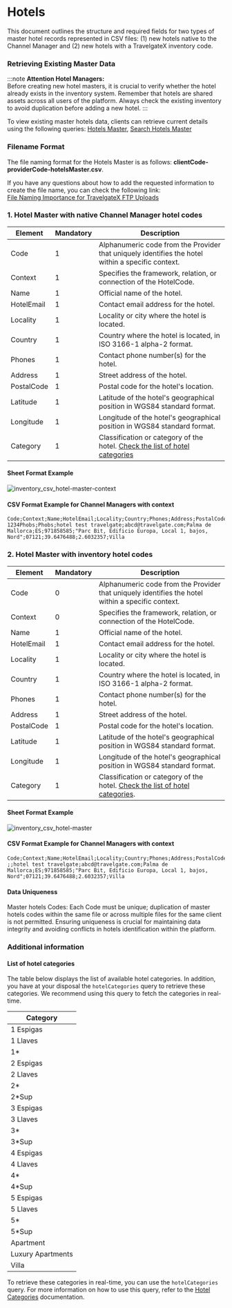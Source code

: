 ﻿---
sidebar_position: 2
---

# Hotels

This document outlines the structure and required fields for two types of master hotel records represented in CSV files: (1) new hotels native to the Channel Manager and (2) new hotels with a TravelgateX inventory code.

### Retrieving Existing Master Data

:::note
**Attention Hotel Managers:**  
Before creating new hotel masters, it is crucial to verify whether the hotel already exists in the inventory system. Remember that hotels are shared assets across all users of the platform. Always check the existing inventory to avoid duplication before adding a new hotel.
:::

To view existing master hotels data, clients can retrieve current details using the following queries: [Hotels Master](/docs/apis/for-buyers/inventory-buyers/inventory-set-up-graphql-api/masters/hotels-master/), [Search Hotels Master](/docs/apis/for-buyers/inventory-buyers/inventory-set-up-graphql-api/masters/hotels-master/search-hotels-master)


### Filename Format

The file naming format for the Hotels Master is as follows: **clientCode-providerCode-hotelsMaster.csv**. 

If you have any questions about how to add the requested information to create the file name, you can check the following link:  
[File Naming Importance for TravelgateX FTP Uploads](../quickstart#3-file-naming-importance-for-travelgatex-ftp-uploads)

### 1. Hotel Master with native Channel Manager hotel codes 

| Element     | Mandatory | Description                                                                                       |
|-------------|-----|---------------------------------------------------------------------------------------------------|
| Code        |	  1   | Alphanumeric code from the Provider that uniquely identifies the hotel within a specific context. |
| Context     |	  1   | Specifies the framework, relation, or connection of the HotelCode.                                |
| Name        |   1   | Official name of the hotel.                                                                       |
| HotelEmail  |   1   | Contact email address for the hotel.                                                              |
| Locality    |   1   | Locality or city where the hotel is located.                                                      |
| Country     |   1   | Country where the hotel is located, in ISO 3166-1 alpha-2 format.                                 |
| Phones      |   1   | Contact phone number(s) for the hotel.                                                            |
| Address     |   1   | Street address of the hotel.                                                                      |
| PostalCode  |   1   | Postal code for the hotel's location.                                                             |
| Latitude    |   1   | Latitude of the hotel's geographical position in WGS84 standard format.                           |
| Longitude   |   1   | Longitude of the hotel's geographical position in WGS84 standard format.                          |
| Category    |   1   | Classification or category of the hotel. [Check the list of hotel categories](#list-of-hotel-categories) |

#### Sheet Format Example


![inventory_csv_hotel-master-context](https://storage.travelgate.com/docs/inventory_csv_hotel-master_context.png)

#### CSV Format Example for Channel Managers with context

```
Code;Context;Name;HotelEmail;Locality;Country;Phones;Address;PostalCode;Latitude;Longitude;Category
1234Phobs;Phobs;hotel test travelgate;abcd@travelgate.com;Palma de Mallorca;ES;971858585;"Parc Bit, Edificio Europa, Local 1, bajos, Nord";07121;39.6476488;2.6032357;Villa 
```

### 2. Hotel Master with inventory hotel codes


| Element     | Mandatory | Description                                                                                       |
|-------------|-----|---------------------------------------------------------------------------------------------------|
| Code        |	  0   | Alphanumeric code from the Provider that uniquely identifies the hotel within a specific context. |
| Context     |	  0   | Specifies the framework, relation, or connection of the HotelCode.                                |
| Name        |   1   | Official name of the hotel.                                                                       |
| HotelEmail  |   1   | Contact email address for the hotel.                                                              |
| Locality    |   1   | Locality or city where the hotel is located.                                                      |
| Country     |   1   | Country where the hotel is located, in ISO 3166-1 alpha-2 format.                                 |
| Phones      |   1   | Contact phone number(s) for the hotel.                                                            |
| Address     |   1   | Street address of the hotel.                                                                      |
| PostalCode  |   1   | Postal code for the hotel's location.                                                             |
| Latitude    |   1   | Latitude of the hotel's geographical position in WGS84 standard format.                           |
| Longitude   |   1   | Longitude of the hotel's geographical position in WGS84 standard format.                          |
| Category    |   1   | Classification or category of the hotel. [Check the list of hotel categories](#list-of-hotel-categories). |

#### Sheet Format Example

![inventory_csv_hotel-master](https://storage.travelgate.com/docs/inventory_csv_hotel-master.png)

#### CSV Format Example for Channel Managers with context

```
Code;Context;Name;HotelEmail;Locality;Country;Phones;Address;PostalCode;Latitude;Longitude;Category
;;hotel test travelgate;abcd@travelgate.com;Palma de Mallorca;ES;971858585;"Parc Bit, Edificio Europa, Local 1, bajos, Nord";07121;39.6476488;2.6032357;Villa 
```

#### Data Uniqueness
Master hotels Codes: Each Code must be unique; duplication of master hotels codes within the same file or across multiple files for the same client is not permitted. Ensuring uniqueness is crucial for maintaining data integrity and avoiding conflicts in hotels identification within the platform. 

### Additional information

#### List of hotel categories

The table below displays the list of available hotel categories. In addition, you have at your disposal the `hotelCategories` query to retrieve these categories. We recommend using this query to fetch the categories in real-time.

| Category         
|------------------------------------
| 1 Espigas        
| 1 Llaves         
| 1*               
| 2 Espigas        
| 2 Llaves         
| 2*               
| 2*Sup            
| 3 Espigas        
| 3 Llaves         
| 3*               
| 3*Sup            
|4 Espigas
|4 Llaves
|4*
|4*Sup
|5 Espigas
|5 Llaves
|5*
|5*Sup
|Apartment
|Luxury Apartments
|Villa

To retrieve these categories in real-time, you can use the `hotelCategories` query. For more information on how to use this query, refer to the [Hotel Categories](/docs/apis/for-buyers/inventory-buyers/inventory-set-up-graphql-api/static-data/hotel-categories) documentation.
